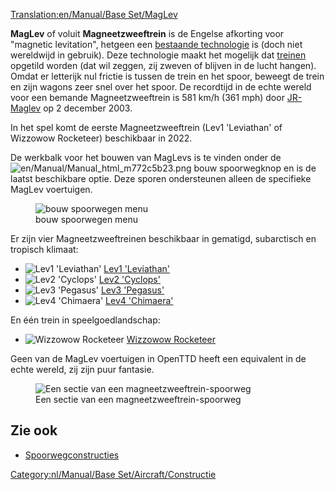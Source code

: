 [[Translation:en/Manual/Base Set/MagLev]]
{{nl/Manual/Base Set/Typen spoorweg}}

'''MagLev''' of voluit '''Magneetzweeftrein''' is de Engelse afkorting voor "magnetic levitation", hetgeen een [http://nl.wikipedia.org/wiki/Magneetzweeftrein bestaande technologie] is (doch niet wereldwijd in gebruik). Deze technologie maakt het mogelijk dat [[nl/Manual/Treinen|treinen]] opgetild worden (dat wil zeggen, zij zweven of blijven in de lucht hangen). Omdat er letterijk nul frictie is tussen de trein en het spoor, beweegt de trein en zijn wagons zeer snel over het spoor. De recordtijd in de echte wereld voor een bemande Magneetzweeftrein is 581 km/h (361 mph) door [http://en.wikipedia.org/wiki/JR–Maglev JR-Maglev] op 2 december 2003.

In het spel komt de eerste Magneetzweeftrein (Lev1 'Leviathan' of Wizzowow Rocketeer) beschikbaar in 2022.

De werkbalk voor het bouwen van MagLevs is te vinden onder de [[File:en/Manual/Manual html m772c5b23.png]] bouw spoorwegknop en is de laatst beschikbare optie. Deze sporen ondersteunen alleen de specifieke MagLev voertuigen.

[[File:nl/Manual/Base Set/Spoorwegmenu.png|none|bouw spoorwegen menu]]

Er zijn vier Magneetzweeftreinen beschikbaar in gematigd, subarctisch en tropisch klimaat:
*[[File:en/Manual/Base Set/Trains/Lev1leviathan.png|Lev1 'Leviathan']] [[nl/Manual/Base Set/Trains/Lev1 'Leviathan'|Lev1 'Leviathan']]
*[[File:en/Manual/Base Set/Trains/Lev2cyclops.png|Lev2 'Cyclops']] [[nl/Manual/Base Set/Trains/Lev2 'Cyclops'|Lev2 'Cyclops']]
*[[File:en/Manual/Base Set/Trains/Lev3pegasus.png|Lev3 'Pegasus']] [[nl/Manual/Base Set/Trains/Lev3 'Pegasus'|Lev3 'Pegasus']]
*[[File:en/Manual/Base Set/Trains/Lev4chimaerarhead.png|Lev4 'Chimaera']] [[nl/Manual/Base Set/Trains/Lev4 'Chimaera'|Lev4 'Chimaera']]
En één trein in speelgoedlandschap:
*[[File:en/Manual/Base Set/Trains/Wizzowowrocketeer.png|Wizzowow Rocketeer]] [[nl/Manual/Base Set/Trains/Wizzowow Rocketeer|Wizzowow Rocketeer]]

Geen van de MagLev voertuigen in OpenTTD heeft een equivalent in de echte wereld, zij zijn puur fantasie.

[[File:en/Manual/Base Set/MaglevTemp.png|none|frame|Een sectie van een magneetzweeftrein-spoorweg]]

==Zie ook==
*[[nl/Manual/Spoorwegconstructies|Spoorwegconstructies]]

[[Category:nl/Manual/Base Set/Aircraft/Constructie]]